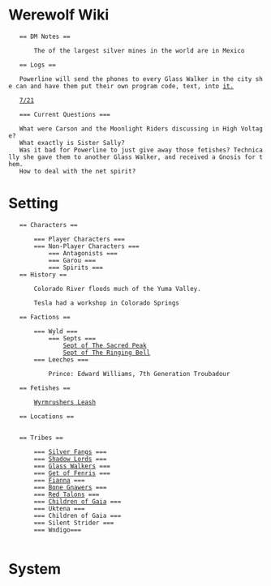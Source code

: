 


= Werewolf Wiki = 

	== DM Notes ==
	
		The of the largest silver mines in the world are in Mexico
		
	== Logs ==
		
	Powerline will send the phones to every Glass Walker in the city she can and have them put their own program code, text, into [[it.]] 

	[[/sessions/Seesion Log|7/21]] 



	=== Current Questions ===

	What were Carson and the Moonlight Riders discussing in High Voltage?
	What exactly is Sister Sally?
	Was it bad for Powerline to just give away those fetishes? Technically she gave them to another Glass Walker, and received a Gnosis for them.
	How to deal with the net spirit?

= Setting =

	== Characters ==
		
		=== Player Characters ===
		=== Non-Player Characters ===
			=== Antagonists ===
			=== Garou ===
			=== Spirits ===
	== History ==

		Colorado River floods much of the Yuma Valley.

		Tesla had a workshop in Colorado Springs

	== Factions ==
		
		=== Wyld === 
			=== Septs ===	
				[[setting/factions/wyld/septs/sacred_peak|Sept of The Sacred Peak]]
				[[setting/factions/wyld/septs/ringing_bell|Sept of The Ringing Bell]]
		=== Leeches ===

			Prince: Edward Williams, 7th Generation Troubadour
	
	== Fetishes ==
	
		[[setting/fetishes/wyrmrusher_leash|Wyrmrushers Leash]]
			
	== Locations == 	
	

	== Tribes == 

		=== [[setting/tribes/silver_fangs|Silver Fangs]] ===
		=== [[setting/tribes/shadow_lords|Shadow Lords]] ===
		=== [[setting/tribes/glass_walkers|Glass Walkers]] ===
		=== [[setting/tribes/get_of_fenris|Get of Fenris]] ===
		=== [[setting/tribes/fianna|Fianna]] ===
		=== [[setting/tribes/bone_gnawers|Bone Gnawers]] ===
		=== [[setting/tribes/red_talons|Red Talons]] ===
		=== [[setting/tribes/children_of_gaia|Children of Gaia]] ===
		=== Uktena ===
		=== Children of Gaia ===
		=== Silent Strider ===
		=== Wndigo===
		
= System = 



 







